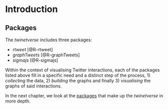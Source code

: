 # Introduction {#intro}

## Packages

The _twinetverse_ includes three packages:

* _rtweet_ [@R-rtweet]
* _graphTweets_ [@R-graphTweets]
* _sigmajs_ [@R-sigmajs]

Within the context of visualising Twitter interactions, each of the packages listed above fill in a specific need and a distinct step of the process, 1) _collecting_ the data, 2) _building_ the graphs and finally 3) _visualising_ the graphs of said interactions.

In the next chapter, we look at the [packages](pkgs) that make up the _twinetverse_ in more depth.

